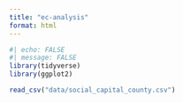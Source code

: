 ```yaml
---
title: "ec-analysis"
format: html
---
```


```r
#| echo: FALSE
#| message: FALSE
library(tidyverse)
library(ggplot2)
```

```r
read_csv("data/social_capital_county.csv")
```


